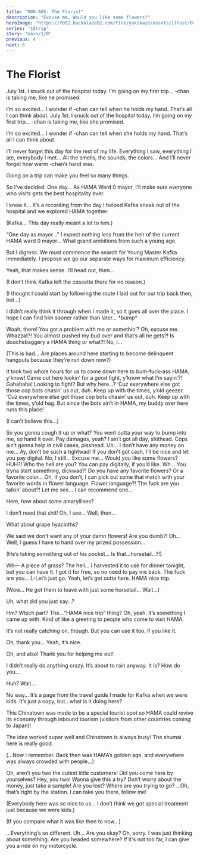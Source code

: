 ```yaml
---
title: "000-A05: The Florist"
description: "Excuse me… Would you like some flowers?"
heroImage: "https://f002.backblazeb2.com/file/yukikaze/assets/illust/004_01.jpg"
series: "18trip"
story: "main/1/0"
previous: 4
next: 6
---
```



# The Florist

<StoryImg src="https://f002.backblazeb2.com/file/yukikaze/assets/bg/00_053_100.jpg" alt="Chinatown" type="bg sepia" />

<Diff g="m">
July 1st. I snuck out of the hospital today. I’m going on my first trip… <Name first />-chan is taking me, like he promised.

I’m so excited… I wonder if <Name first />-chan can tell when he holds my hand. That’s all I can think about.
</Diff>
<Diff g="f">
July 1st. I snuck out of the hospital today. I’m going on my first trip… <Name first />-chan is taking me, like she promised.

I’m so excited… I wonder if <Name first />-chan can tell when she holds my hand. That’s all I can think about.
</Diff>

I’ll never forget this day for the rest of my life. Everything I saw, everything I ate, everybody I met… All the smells, the sounds, the colors… And I’ll never forget how warm <Name first />-chan’s hand was.

Going on a trip can make you feel so many things.

So I’ve decided. One day… As HAMA Ward 0 mayor, I’ll make sure everyone who visits gets the best hospitality ever.

<Divider loc="Oguro Hospital - Room"/>

<Bubble mc>
I knew it… It’s a recording from the day I helped Kafka sneak out of the hospital and we explored HAMA together.

<p class="t">(Kafka… This day really meant a lot to him.)</p>
</Bubble>

<StoryImg src="https://f002.backblazeb2.com/file/yukikaze/tl/main_1_0/5-1.jpg" alt="1" />

<Bubble character="Sakujiro">
“One day as mayor…” I expect nothing less from the heir of the current HAMA ward 0 mayor… What grand ambitions from such a young age.

But I digress. We must commence the search for Young Master Kafka immediately. I propose we go our separate ways for maximum efficiency.
</Bubble>

<Bubble mc>
Yeah, that makes sense. I’ll head out, then…
</Bubble>

<Divider loc="Chinatown - Alleyway"/>

<StoryImg src="https://f002.backblazeb2.com/file/yukikaze/assets/bg/00_053_000.jpg" alt="Chinatown" type="bg" />

<Bubble mc>
<p class="t">(I don’t think Kafka left the cassette there for no reason.)</p>

<p class="t">(I thought I could start by following the route I laid out for our trip back then, but…)</p>

I didn’t really think it through when I made it, so it goes all over the place. I hope I can find him sooner rather than later… &ast;bump&ast;
</Bubble>

<Bubble character="Delinquent in Extremely Cropped Jacket">
Woah, there! You got a problem with me or somethin’?
</Bubble>

<Bubble mc>
Oh, excuse me.
</Bubble>

<Bubble character="Delinquent in Dangerously Saggy Pants">
Whazzat?! You almost pushed my bud over and that’s all he gets?! Is douchebaggery a HAMA thing or what?!
</Bubble>

<Bubble mc>
No, I…

<p class="t">(This is bad… Are places around here starting to become delinquent hangouts because they’re run down now?)</p>
</Bubble>

<Bubble character="Delinquent in Dangerously Saggy Pants">
It took two whole hours for us to come down here to bum-fuck-ass HAMA, y’know!
</Bubble>

<Bubble character="Delinquent in Extremely Cropped Jacket">
Came out here lookin’ for a good fight, y’know what I’m sayin’?!
</Bubble>

<Bubble character="Delinquents">
Gahahaha!
</Bubble>

<Bubble mc>
Looking to fight? But why here…?
</Bubble>

<Diff g="m">
<Bubble character="Delinquent in Extremely Cropped Jacket">
‘Cuz everywhere else got those cop bots chasin’ us out, duh. Keep up with the times, y’old geezer.
</Bubble>
</Diff>
<Diff g="f">
<Bubble character="Delinquent in Extremely Cropped Jacket">
‘Cuz everywhere else got those cop bots chasin’ us out, duh. Keep up with the times, y’old hag.
</Bubble>
</Diff>

<Bubble character="Delinquent in Dangerously Saggy Pants">
But since the bots ain’t in HAMA, my buddy over here runs this place!
</Bubble>

<Bubble mc>
<p class="t">(I can’t believe this…)</p>
</Bubble>

<Bubble character="Delinquent in Extremely Cropped Jacket">
So you gonna cough it up or what? You went outta your way to bump into me, so hand it over.
</Bubble>

<Bubble character="Delinquent in Dangerously Saggy Pants">
Pay damages, yeah?
</Bubble>

<Bubble character="Delinquent in Extremely Cropped Jacket">
I ain’t got all day, shithead.
</Bubble>

<Bubble character="Delinquent in Dangerously Saggy Pants">
Cops ain’t gonna help in civil cases, pisshead.
</Bubble>

<Bubble mc>
Uh… I don’t have any money on me…
</Bubble>

<Bubble character="Delinquent in Extremely Cropped Jacket">
Ay, don’t be such a tightwad! If you don’t got cash, I’ll be nice and let you pay digital.
</Bubble>

<Bubble mc>
No, I still…
</Bubble>

<StoryImg src="https://f002.backblazeb2.com/file/yukikaze/assets/illust/004_01.jpg" alt="004_01" type="cg" />

<Bubble character="Nagi" name="Florist">
Excuse me… Would you like some flowers?
</Bubble>

<Bubble character="Delinquent in Extremely Cropped Jacket">
HUH?!
</Bubble>

<Bubble character="Delinquent in Dangerously Saggy Pants">
Who the hell are you?
</Bubble>

<Bubble character="Nagi" name="Florist">
You can pay digitally, if you’d like.
</Bubble>

<Bubble character="Delinquent in Extremely Cropped Jacket">
Wh… You tryna start something, dickwad?!
</Bubble>

<Bubble character="Nagi" name="Florist">
Do you have any favorite flowers? Or a favorite color… Oh, if you don’t, I can pick out some that match with your favorite words in flower language.
</Bubble>

<Bubble character="Delinquent in Dangerously Saggy Pants">
Flower language?! The fuck are you talkin’ about?!
</Bubble>

<Bubble character="Nagi" name="Florist">
Let me see… I can recommend one…

Here, how about some amaryllises?
</Bubble>

<Bubble character="Delinquent in Extremely Cropped Jacket">
I don’t need that shit!
</Bubble>

<Bubble character="Nagi" name="Florist">
Oh, I see… Well, then…

What about grape hyacinths?
</Bubble>

<Bubble character="Delinquent in Dangerously Saggy Pants">
We said we don’t want any of your damn flowers! Are you dumb?!
</Bubble>

<Bubble character="Nagi" name="Florist">
Oh… Well, I guess I have to hand over my prized possession…
</Bubble>

<Bubble mc>
<p class="t">(He’s taking something out of his pocket… Is that…horsetail…?!)</p>
</Bubble>

<Bubble character="Delinquent in Extremely Cropped Jacket">
Wh&NoBreak;— A piece of grass? The hell…
</Bubble>

<Bubble character="Nagi" name="Florist">
I harvested it to use for dinner tonight, but you can have it. I got it for free, so no need to pay me back.
</Bubble>

<Bubble character="Delinquent in Dangerously Saggy Pants">
The fuck are you…
</Bubble>

<Bubble character="Delinquent in Extremely Cropped Jacket">
L-Let’s just go.
</Bubble>

<Bubble character="Delinquent in Dangerously Saggy Pants">
Yeah, let’s get outta here.
</Bubble>

<Bubble character="Nagi" name="Florist">
HAMA nice trip.
</Bubble>

<Bubble mc>
<p class="t">(Wow… He got them to leave with just some horsetail… Wait…)</p>

Uh, what did you just say…?
</Bubble>

<Bubble character="Nagi" name="Florist">
Hm? Which part?
</Bubble>

<Bubble mc>
The…“HAMA nice trip” thing?
</Bubble>

<Bubble character="Nagi" name="Florist">
Oh, yeah. It’s something I came up with. Kind of like a greeting to people who come to visit HAMA.

It’s not really catching on, though. But you can use it too, if you like it.
</Bubble>

<Bubble mc>
Oh, thank you… Yeah, it’s nice.

Oh, and also! Thank you for helping me out!
</Bubble>

<Bubble character="Nagi" name="Florist">
I didn’t really do anything crazy. It’s about to rain anyway.
</Bubble>

<Bubble mc>
It is? How do you…

Huh? Wait…

No way… It’s a page from the travel guide I made for Kafka when we were kids. It’s just a copy, but…what is it doing here?
</Bubble>

<StoryImg src="https://f002.backblazeb2.com/file/yukikaze/assets/obj/006.webp" alt="Travel guide" type="obj" />

<Box type="paper">
This Chinatown was made to be a special tourist spot so HAMA could revive its economy through inbound tourism (visitors from other countries coming to Japan)!

The idea worked super well and Chinatown is always busy!
The shumai here is really good.
</Box>

<Bubble mc>
<p class="t">(...Now I remember. Back then was HAMA’s golden age, and everywhere was always crowded with people...)</p>
</Bubble>

<Divider fb="start" />

<StoryImg src="https://f002.backblazeb2.com/file/yukikaze/assets/bg/00_053_100.jpg" alt="Chinatown" type="bg sepia" />

<Bubble character="Chinatown Resident A">
Oh, aren’t you two the cutest little customers! Did you come here by yourselves?
</Bubble>

<Bubble character="Chinatown Resident B">
Hey, you two! Wanna give this a try? Don’t worry about the money, just take a sample!
</Bubble>

<Bubble character="Chinatown Resident C">
Are you lost? Where are you trying to go? …Oh, that’s right by the station. I can take you there, follow me!
</Bubble>

<Bubble mc>
<p class="t">(Everybody here was so nice to us… I don’t think we got special treatment just because we were kids.)</p>

<p class="t">(If you compare what it was like then to now…)</p>
</Bubble>

<Divider fb="end" />

<Bubble mc>
…Everything’s so different.
</Bubble>

<StoryImg src="https://f002.backblazeb2.com/file/yukikaze/tl/main_1_0/5-2.jpg" alt="2" />

<Bubble character="Nagi" name="Florist">
Uh… Are you okay?
</Bubble>

<Bubble mc>
Oh, sorry. I was just thinking about something.
</Bubble>

<Bubble character="Nagi" name="Florist">
Are you headed somewhere? If it's not too far, I can give you a ride on my motorcycle.
</Bubble>
